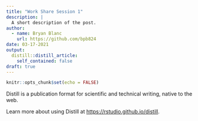 ```yaml
---
title: "Work Share Session 1"
description: |
  A short description of the post.
author:
  - name: Bryan Blanc
    url: https://github.com/bpb824
date: 03-17-2021
output:
  distill::distill_article:
    self_contained: false
draft: true
---
```



```r
knitr::opts_chunk$set(echo = FALSE)
```

Distill is a publication format for scientific and technical writing, native to the web.

Learn more about using Distill at <https://rstudio.github.io/distill>.


